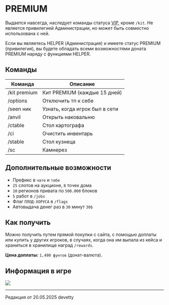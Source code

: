# PREMIUM

Выдается навсегда, наследует команды статуса [VIP](https://www.etty.su/docs/wiki/donate/vip), кроме ```/kit```. Не является привилегией Администрации, но может быть совместно использована с ней.

Если вы являетесь HELPER (Администрация) и имеете статус PREMIUM (привилегия), вы будете обладать всеми возможностями доната PREMIUM наряду с функциями HELPER.

## Команды

| Команда      | Описание                       |
|--------------|--------------------------------|
| /kit premium | Кит PREMIUM (каждые 15 дней)   |
| /options     | Отключить тп к себе            |
| /seen ник    | Узнать, когда игрок был в сети |
| /anvil       | Открыть наковальню             |
| /ctable      | Стол картографа                |
| /ci          | Очистить инвентарь             |
| /stable      | Стол кузнеца                   |
| /sc          | Камнерез                       |

## Дополнительные возможности

- Префикс в ```чате``` и ```табе```
- ```25``` слотов на аукционе, ```8``` точек дома
- ```10``` регионов привата по ```500.000``` блоков
- ```5``` работ в ```/jobs```
- Флаг ```ПЛОД-ХОРУСА``` в ```/flags```
- Автовыдача денег раз в ```30``` минут ```30$```

## Как получить

Можно получить путем прямой покупки с сайта, с помощью доплаты или купить у других игроков, в случаях, когда она им выпала из кейса и храниться в хранилище наград ```/rewards```.

**Цена доплаты:** ```1,490 фунтов``` (донат-валюта).

## Информация в игре

<img src="https://s3.etty.su/wiki/survival/donate/premium.webp"/>

--------

<Badge bgColor="#ffad47" textColor="#000000">Редакция от 20.05.2025</Badge> <Badge bgColor="#88bfbd" textColor="#000000">devetty</Badge>